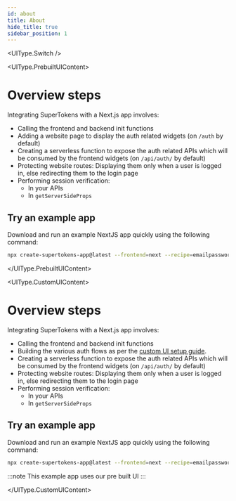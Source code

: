 ```yaml
---
id: about
title: About
hide_title: true
sidebar_position: 1
---
```



<UIType.Switch />

<UIType.PrebuiltUIContent>

# Overview steps

Integrating SuperTokens with a Next.js app involves:
- Calling the frontend and backend init functions
- Adding a website page to display the auth related widgets (on `/auth` by default)
- Creating a serverless function to expose the auth related APIs which will be consumed by the frontend widgets (on `/api/auth/` by default)
- Protecting website routes: Displaying them only when a user is logged in, else redirecting them to the login page
- Performing session verification:
    - In your APIs
    - In `getServerSideProps`

## Try an example app
Download and run an example NextJS app quickly using the following command:

```bash
npx create-supertokens-app@latest --frontend=next --recipe=emailpassword
```

</UIType.PrebuiltUIContent>

<UIType.CustomUIContent>

# Overview steps

Integrating SuperTokens with a Next.js app involves:
- Calling the frontend and backend init functions
- Building the various auth flows as per the [custom UI setup guide](../custom-ui/init/frontend).
- Creating a serverless function to expose the auth related APIs which will be consumed by the frontend widgets (on `/api/auth/` by default)
- Protecting website routes: Displaying them only when a user is logged in, else redirecting them to the login page
- Performing session verification:
    - In your APIs
    - In `getServerSideProps`

## Try an example app

Download and run an example NextJS app quickly using the following command:

```bash
npx create-supertokens-app@latest --frontend=next --recipe=emailpassword
```

:::note
This example app uses our pre built UI
:::

</UIType.CustomUIContent>
